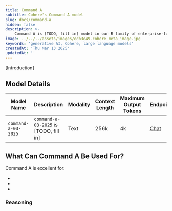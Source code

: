 ```yaml
---
title: Command A
subtitle: Cohere's Command A model
slug: docs/command-a
hidden: false
description: >-
    Command A is [TODO, fill in] model in our R family of enterprise-focused large language models. It excels at [TODO, fill in].
image: ../../../assets/images/edb3e49-cohere_meta_image.jpg
keywords: 'generative AI, Cohere, large language models'
createdAt: 'Thu Mar 13 2025'
updatedAt: ''
---
```


[Introduction]




## Model Details
| Model Name               | Description                                                                                                                                                                                                                                                                                                                                                      | Modality          | Context Length | Maximum Output Tokens | Endpoints                                                                                  |
|--------------------------|------------------------------------------------------------------------------------------------------------------------------------------------------------------------------------------------------------------------------------------------------------------------------------------------------------------------------------------------------------------|-------------------|----------------|-----------------------|-------------------------------------------------------------------------------------------|
| `command-a-03-2025`      | `command-a-03-2025` is [TODO, fill in]                                            | Text                 | 256k           | 4k                    | [Chat](/reference/chat)|

## What Can Command A Be Used For?
Command A is excellent for:

-  
- 
- 

### Reasoning 